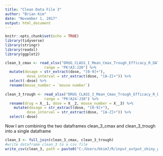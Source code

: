 ```yaml
---
title: "Clean Data File 3"
author: "Brian Kim"
date: "November 1, 2017"
output: html_document
---
```


```r
knitr::opts_chunk$set(echo = TRUE)
library(tidyverse)
library(stringr)
library(readxl)
library(ggplot2)
```

```r
clean_3_cmax <- read_xlsx("DRUG_CLASS_I_Mean_Cmax_Trough_Efficacy_R_DATA_ANALYSIS.xlsx",
                  range = "PK!A3:J20") %>%
  mutate(dosage = str_extract(dose, "[0-9]+"),
          dose_interval = str_extract(dose, "[A-Z]+")) %>%
  select(-dose) %>%
  rename(mouse_number = `mouse number`)
  
clean_3_trough <- read_xlsx("DRUG_CLASS_I_Mean_Cmax_Trough_Efficacy_R_DATA_ANALYSIS.xlsx",
                  range = "PK!A24:J38") %>%
  rename(drug = X__1, dose = X__2, mouse_number = X__3) %>%
    mutate(dosage = str_extract(dose, "[0-9]+"),
          dose_interval = str_extract(dose, "[A-Z]+")) %>%
  select(-dose)
```

Now I am combining the two dataframes clean_3_cmax and clean_3_trough into a single dataframe
```r
clean_3 <- full_join(clean_3_cmax, clean_3_trough)
#write dataframe clean_3 to a csv file
write_csv(clean_3, path = paste0("C:/Users/bkim7/R/input_output_shiny_group/CSV_Files/clean_3.csv"))

```